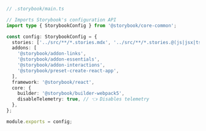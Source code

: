 ```ts
// .storybook/main.ts

// Imports Storybook's configuration API
import type { StorybookConfig } from '@storybook/core-common';

const config: StorybookConfig = {
  stories: ['../src/**/*.stories.mdx', '../src/**/*.stories.@(js|jsx|ts|tsx)'],
  addons: [
    '@storybook/addon-links',
    '@storybook/addon-essentials',
    '@storybook/addon-interactions',
    '@storybook/preset-create-react-app',
  ],
  framework: '@storybook/react',
  core: {
    builder: '@storybook/builder-webpack5',
    disableTelemetry: true, // 👈 Disables telemetry
  },
};

module.exports = config;
```
